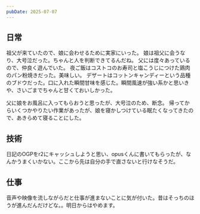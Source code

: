```yaml
---
pubDate: 2025-07-07
---
```



## 日常

祖父が来ていたので、娘に会わせるために実家にいった。
娘は祖父に会うなり、大号泣だった。ちゃんと人を判断できてるんだね。
父には度々あっているので、仲良く遊んでいた。
夜ご飯はコストコのお寿司と塩こうじにつけた鶏肉のパン粉焼きだった。美味しい。
デザートはコットンキャンディーという品種のブドウだった。口に入れた瞬間甘味を感じた。瞬間風速が強い系かと思いきや、さいごまでちゃんと甘くておいしかった。


父に娘をお風呂に入ってもらおうと思ったが、大号泣のため、断念。
帰ってからいくつかやりたい作業があったが、娘を寝かしつけている眠たくなってきたので、あきらめて寝ることにした。

## 技術

日記のOGPをr2にキャッシュしようと思い、opusくんに書いてもらったが、なんかうまくいかない。ここから先は自分の手で直さないと行けなそうだ。

## 仕事

音声や映像を流しながらだと仕事が進まないことに気が付いた。昔はそっちのほうが進んだんだけどな。。明日からはやめます。
